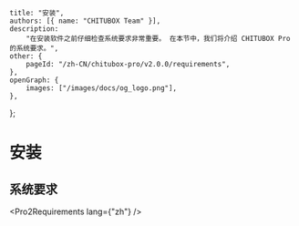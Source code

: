 
	title: "安装",
	authors: [{ name: "CHITUBOX Team" }],
	description:
		"在安装软件之前仔细检查系统要求非常重要。 在本节中，我们将介绍 CHITUBOX Pro 的系统要求。",
	other: {
		pageId: "/zh-CN/chitubox-pro/v2.0.0/requirements",
	},
	openGraph: {
		images: ["/images/docs/og_logo.png"],
	},
};

# 安装

## 系统要求

<Pro2Requirements lang={"zh"} />
